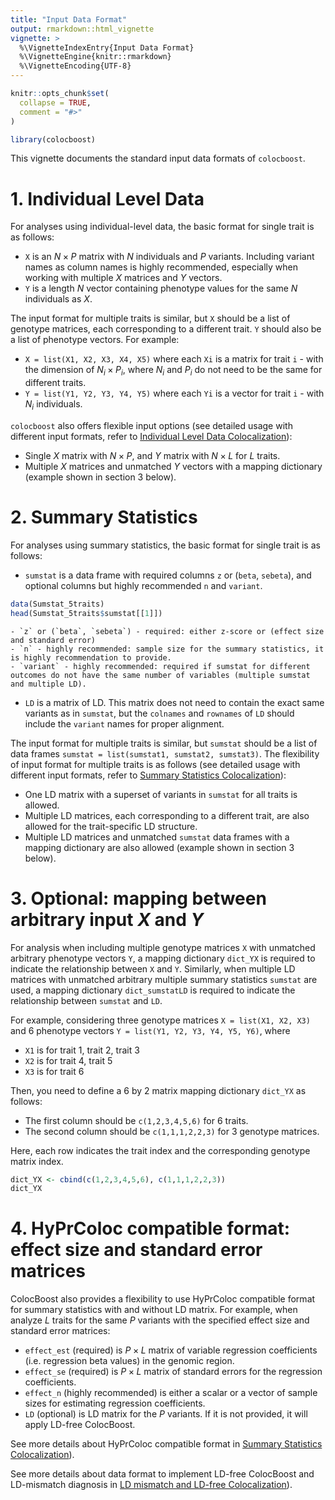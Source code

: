```yaml
---
title: "Input Data Format"
output: rmarkdown::html_vignette
vignette: >
  %\VignetteIndexEntry{Input Data Format}
  %\VignetteEngine{knitr::rmarkdown}
  %\VignetteEncoding{UTF-8}
---
```


```r
knitr::opts_chunk$set(
  collapse = TRUE,
  comment = "#>"
)
```

```r
library(colocboost)
```

This vignette documents the standard input data formats of `colocboost`.

# 1. Individual Level Data

For analyses using individual-level data, the basic format for single trait is as follows:

- `X` is an $N \times P$ matrix with $N$ individuals and $P$ variants. Including variant names as column names is highly recommended, especially when working with multiple $X$ matrices and $Y$ vectors.
- `Y` is a length $N$ vector containing phenotype values for the same $N$ individuals as $X$.

The input format for multiple traits is similar, but `X` should be a list of genotype matrices, each corresponding to a different trait. 
`Y` should also be a list of phenotype vectors. 
For example:

- `X = list(X1, X2, X3, X4, X5)` where each `Xi` is a matrix for trait `i` - with the dimension of $N_i \times P_i$, where $N_i$ and $P_i$ do not need to be the same for different traits.
- `Y = list(Y1, Y2, Y3, Y4, Y5)` where each `Yi` is a vector for trait `i` - with $N_i$ individuals.


`colocboost` also offers flexible input options (see detailed usage with different input formats, 
refer to [Individual Level Data Colocalization](https://statfungen.github.io/colocboost/articles/Individual_Level_Colocalization.html)):

- Single $X$ matrix with $N \times P$, and $Y$ matrix with $N \times L$ for $L$ traits.
- Multiple $X$ matrices and unmatched $Y$ vectors with a mapping dictionary (example shown in section 3 below).


# 2. Summary Statistics

For analyses using summary statistics, the basic format for single trait is as follows:

- `sumstat` is a data frame with required columns `z` or (`beta`, `sebeta`), and optional columns but highly recommended `n` and `variant`.
```r
data(Sumstat_5traits)
head(Sumstat_5traits$sumstat[[1]])
```

    - `z` or (`beta`, `sebeta`) - required: either z-score or (effect size and standard error)
    - `n` - highly recommended: sample size for the summary statistics, it is highly recommendation to provide.
    - `variant` - highly recommended: required if sumstat for different outcomes do not have the same number of variables (multiple sumstat and multiple LD).


- `LD` is a matrix of LD. This matrix does not need to contain the exact same variants as in `sumstat`, but the `colnames` and `rownames` of `LD` should include the `variant` names for proper alignment.

The input format for multiple traits is similar, but `sumstat` should be a list of data frames `sumstat = list(sumstat1, sumstat2, sumstat3)`. 
The flexibility of input format for multiple traits is as follows (see detailed usage with different input formats, 
refer to [Summary Statistics Colocalization](https://statfungen.github.io/colocboost/articles/Summary_Level_Colocalization.html)):

- One LD matrix with a superset of variants in `sumstat` for all traits is allowed.
- Multiple LD matrices, each corresponding to a different trait, are also allowed for the trait-specific LD structure.
- Multiple LD matrices and unmatched `sumstat` data frames with a mapping dictionary are also allowed (example shown in section 3 below).  



# 3. Optional: mapping between arbitrary input $X$ and $Y$

For analysis when including multiple genotype matrices `X` with unmatched arbitrary phenotype vectors `Y`, 
a mapping dictionary `dict_YX` is required to indicate the relationship between `X` and `Y`.
Similarly, when multiple LD matrices with unmatched arbitrary multiple summary statistics `sumstat` are used,
a mapping dictionary `dict_sumstatLD` is required to indicate the relationship between `sumstat` and `LD`.

For example, considering three genotype matrices `X = list(X1, X2, X3)` and 6 phenotype vectors `Y = list(Y1, Y2, Y3, Y4, Y5, Y6)`, where

- `X1` is for trait 1, trait 2, trait 3
- `X2` is for trait 4, trait 5
- `X3` is for trait 6

Then, you need to define a 6 by 2 matrix mapping dictionary `dict_YX` as follows: 

- The first column should be `c(1,2,3,4,5,6)` for 6 traits. 
- The second column should be `c(1,1,1,2,2,3)` for 3 genotype matrices.

Here, each row indicates the trait index and the corresponding genotype matrix index.

```r
dict_YX <- cbind(c(1,2,3,4,5,6), c(1,1,1,2,2,3))
dict_YX
```


# 4. HyPrColoc compatible format: effect size and standard error matrices

ColocBoost also provides a flexibility to use HyPrColoc compatible format for summary statistics with and without LD matrix.
For example, when analyze $L$ traits for the same $P$ variants with the specified effect size and standard error matrices:

- `effect_est` (required) is $P \times L$ matrix of variable regression coefficients (i.e. regression beta values) in the genomic region.
- `effect_se` (required) is $P \times L$ matrix of standard errors for the regression coefficients.
- `effect_n` (highly recommended) is either a scalar or a vector of sample sizes for estimating regression coefficients.
- `LD` (optional) is LD matrix for the $P$ variants. If it is not provided, it will apply LD-free ColocBoost.


See more details about HyPrColoc compatible format in [Summary Statistics Colocalization](https://statfungen.github.io/colocboost/articles/Summary_Level_Colocalization.html)).

See more details about data format to implement LD-free ColocBoost and LD-mismatch diagnosis in [LD mismatch and LD-free Colocalization](https://statfungen.github.io/colocboost/articles/LD_Free_Colocalization.html)).

